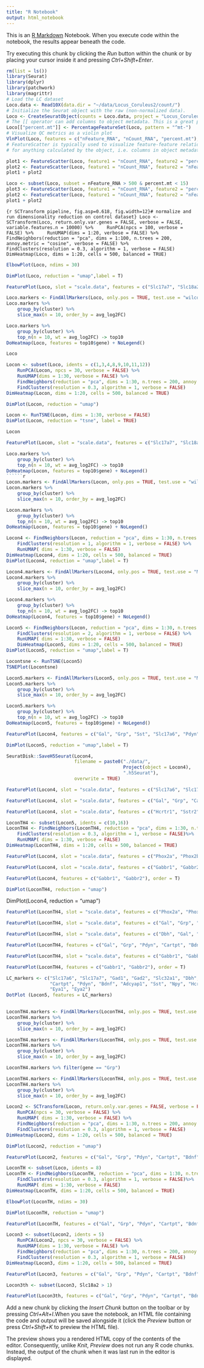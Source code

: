 ```yaml
---
title: "R Notebook"
output: html_notebook
---
```


This is an [R Markdown](http://rmarkdown.rstudio.com) Notebook. When you execute code within the notebook, the results appear beneath the code. 

Try executing this chunk by clicking the *Run* button within the chunk or by placing your cursor inside it and pressing *Ctrl+Shift+Enter*. 

```r
rm(list = ls())
library(Seurat)
library(dplyr)
library(patchwork)
library(magrittr)
# Load the LC dataset
Loco.data <- Read10X(data.dir = "~/data/Locus_Coruleus2/count/")
# Initialize the Seurat object with the raw (non-normalized data).
Loco <- CreateSeuratObject(counts = Loco.data, project = "Locus_Coruleus", min.cells = 3, min.features = 200)
# The [[ operator can add columns to object metadata. This is a great place to stash QC stats
Loco[["percent.mt"]] <- PercentageFeatureSet(Loco, pattern = "^mt-")
# Visualize QC metrics as a violin plot
VlnPlot(Loco, features = c("nFeature_RNA", "nCount_RNA", "percent.mt"), ncol = 3)
# FeatureScatter is typically used to visualize feature-feature relationships, but can be used
# for anything calculated by the object, i.e. columns in object metadata, PC scores etc.

```

```r
plot1 <- FeatureScatter(Loco, feature1 = "nCount_RNA", feature2 = "percent.mt")
plot2 <- FeatureScatter(Loco, feature1 = "nCount_RNA", feature2 = "nFeature_RNA")
plot1 + plot2
```

```r
Loco <- subset(Loco, subset = nFeature_RNA > 500 & percent.mt < 15)
plot3 <- FeatureScatter(Loco, feature1 = "nCount_RNA", feature2 = "percent.mt")
plot2 <- FeatureScatter(Loco, feature1 = "nCount_RNA", feature2 = "nFeature_RNA")
plot1 + plot2
```
```{r SCTransform pipeline, fig.asp=0.618, fig.width=12}# normalize and run dimensionality reduction on control dataset}
Loco <- SCTransform(Loco, return.only.var.genes = FALSE, verbose = FALSE, variable.features.n = 10000) %>%
    RunPCA(npcs = 100, verbose = FALSE) %>%
    RunUMAP(dims = 1:20, verbose = FALSE) %>%
    FindNeighbors(reduction = "pca", dims = 1:100, n.trees = 200, annoy.metric = "cosine", verbose = FALSE) %>%
    FindClusters(resolution = 0.3, algorithm = 1, verbose = FALSE)
DimHeatmap(Loco, dims = 1:20, cells = 500, balanced = TRUE)
```


```r
ElbowPlot(Loco, ndims = 30)
```


```r
DimPlot(Loco, reduction = "umap",label = T)
```

```r
FeaturePlot(Loco, slot = "scale.data", features = c("Slc17a7", "Slc18a2", "Slc17a6", "Gad2", "Piezo2", "Stat2", "Snap25", "Syt1", "Stx1a", "Syp", "Dbh"), order = T)
```


```r
Loco.markers <- FindAllMarkers(Loco, only.pos = TRUE, test.use = "wilcox", min.pct = 0.1, logfc.threshold = 0.25)
Loco.markers %>%
    group_by(cluster) %>%
    slice_max(n = 10, order_by = avg_log2FC)
```

```r
Loco.markers %>%
    group_by(cluster) %>%
    top_n(n = 10, wt = avg_log2FC) -> top10
DoHeatmap(Loco, features = top10$gene) + NoLegend()
```

```r
Loco
```


```r
Locon <- subset(Loco, idents = c(1,3,4,8,9,10,11,12))
    RunPCA(Locon, npcs = 30, verbose = FALSE) %>%
    RunUMAP(dims = 1:30, verbose = FALSE) %>%
    FindNeighbors(reduction = "pca", dims = 1:30, n.trees = 200, annoy.metric = "cosine", verbose = FALSE) %>%
    FindClusters(resolution = 0.3, algorithm = 1, verbose = FALSE)
DimHeatmap(Locon, dims = 1:20, cells = 500, balanced = TRUE)
```

```r
DimPlot(Locon, reduction = "umap")
```
```r
Locon <- RunTSNE(Locon, dims = 1:30, verbose = FALSE)
DimPlot(Locon, reduction = "tsne", label = TRUE)
```

```r
Locon
```


```r
FeaturePlot(Locon, slot = "scale.data", features = c("Slc17a7", "Slc18a2", "Slc17a6", "Gad2", "Piezo2", "Stat2", "Snap25", "Syt1", "Stx1a", "Syp", "Syt7"), order = T)
```


```r
Loco.markers %>%
    group_by(cluster) %>%
    top_n(n = 10, wt = avg_log2FC) -> top10
DoHeatmap(Locon, features = top10$gene) + NoLegend()
``````r
Locon.markers <- FindAllMarkers(Locon, only.pos = TRUE, test.use = "wilcox", min.pct = 0.1, logfc.threshold = 0.25)
Locon.markers %>%
    group_by(cluster) %>%
    slice_max(n = 10, order_by = avg_log2FC)
```
```r
Locon.markers %>%
    group_by(cluster) %>%
    top_n(n = 10, wt = avg_log2FC) -> top10
DoHeatmap(Locon, features = top10$gene) + NoLegend()
```
```r
Locon4 <- FindNeighbors(Locon, reduction = "pca", dims = 1:30, n.trees = 200, annoy.metric = "cosine", verbose = FALSE) %>%
    FindClusters(resolution = 1, algorithm = 1, verbose = FALSE) %>%
    RunUMAP( dims = 1:30, verbose = FALSE)
DimHeatmap(Locon4, dims = 1:20, cells = 500, balanced = TRUE)
DimPlot(Locon4, reduction = "umap",label = T)
```
```r
Locon4.markers <- FindAllMarkers(Locon4, only.pos = TRUE, test.use = "MAST", min.pct = 0.1, logfc.threshold = 0.25)
Locon4.markers %>%
    group_by(cluster) %>%
    slice_max(n = 10, order_by = avg_log2FC)
```

```r
Locon4.markers %>%
    group_by(cluster) %>%
    top_n(n = 10, wt = avg_log2FC) -> top10
DoHeatmap(Locon4, features = top10$gene) + NoLegend()
```
```r
Locon5 <- FindNeighbors(Locon, reduction = "pca", dims = 1:30, n.trees = 200, annoy.metric = "cosine", verbose = FALSE) %>%
    FindClusters(resolution = 2, algorithm = 1, verbose = FALSE) %>%
    RunUMAP( dims = 1:30, verbose = FALSE)
    DimHeatmap(Locon5, dims = 1:20, cells = 500, balanced = TRUE)
DimPlot(Locon5, reduction = "umap",label = T)
```

```r
Locontsne <- RunTSNE(Locon5)
TSNEPlot(Locontsne)
```

```r
Locon5.markers <- FindAllMarkers(Locon5, only.pos = TRUE, test.use = "MAST", min.pct = 0.1, logfc.threshold = 0.25)
Locon5.markers %>%
    group_by(cluster) %>%
    slice_max(n = 10, order_by = avg_log2FC)
```

```r
Locon5.markers %>%
    group_by(cluster) %>%
    top_n(n = 10, wt = avg_log2FC) -> top10
DoHeatmap(Locon5, features = top10$gene) + NoLegend()
```

```r
FeaturePlot(Locon4, features = c("Gal", "Grp", "Sst", "Slc17a6", "Pdyn", "Cartpt", "Bdnf", "Th", "Slc18a2", "Dbh", "Gad1", "Calca"), order = T)
```

```r
DimPlot(Locon5, reduction = "umap",label = T)
```

```r
SeuratDisk::SaveH5Seurat(Locon4, 
                         filename = paste0("./data/",
                                           Project(object = Locon4), 
                                           ".h5Seurat"), 
                         overwrite = TRUE)
```
```r
FeaturePlot(Locon4, slot = "scale.data", features = c("Slc17a6", "Slc17a7", "Gad1", "Gad2", "Slc32a1", "Dbh", "Th", "Slc6a2", "Slc18a2"), order = T)
```


```r
FeaturePlot(Locon4, slot = "scale.data", features = c("Gal", "Grp", "Calca", "Cartpt", "Pdyn", "Bdnf", "Adcyap1", "Sst", "Npy"), order = T)
```



```r
FeaturePlot(Locon4, slot = "scale.data", features = c("Hcrtr1", "Sstr2", "Calcr", "Galr1"), order = T)
```


```r
LoconTH4 <- subset(Locon5, idents = c(10,16))
LoconTH4 <- FindNeighbors(LoconTH4, reduction = "pca", dims = 1:30, n.trees = 200, annoy.metric = "cosine", verbose = FALSE) %>%
    FindClusters(resolution = 0.3, algorithm = 1, verbose = FALSE)%>%
    RunUMAP( dims = 1:30, verbose = FALSE) 
DimHeatmap(LoconTH4, dims = 1:20, cells = 500, balanced = TRUE)
```

```r
FeaturePlot(Locon4, slot = "scale.data", features = c("Phox2a", "Phox2b", "Eya1", "Eya2"), order = T)
```
```r
FeaturePlot(Locon4, slot = "scale.data", features = c("Gabbr1", "Gabbr2"), order = T)
```
```r
FeaturePlot(Locon4, features = c("Gabbr1", "Gabbr2"), order = T)
```
```r
DimPlot(LoconTH4, reduction = "umap")
```
DimPlot(Locon4, reduction = "umap")
```r
FeaturePlot(LoconTH4, slot = "scale.data", features = c("Phox2a", "Phox2b", "Eya1", "Eya2"), order = T)
```
```r
FeaturePlot(LoconTH4, slot = "scale.data", features = c("Gal", "Grp", "Pdyn", "Cartpt", "Bdnf", "Calca", "Hcrtr1", "Sstr2", "Calcr", "Slc6a2", "Slc18a2", "Dbh"), order = T)
```
```r
FeaturePlot(LoconTH4, slot = "scale.data", features = c("Dbh", "Gal", "Grp", "Pdyn", "Cartpt", "Bdnf", "Calca", "Npy", "Hcrtr1", "Sstr2", "Calcr", "Galr1"), order = T)
```
```r
FeaturePlot(LoconTH4, features = c("Gal", "Grp", "Pdyn", "Cartpt", "Bdnf", "Calca", "Npy", "Hcrtr1", "Sstr2", "Calcr", "Galr1", "Dbh"), order = T)
```
```r
FeaturePlot(LoconTH4, slot = "scale.data", features = c("Gabbr1", "Gabbr2"), order = T)
```
```r
FeaturePlot(LoconTH4, features = c("Gabbr1", "Gabbr2"), order = T)
```

```r
LC_markers <- c("Slc17a6", "Slc17a7", "Gad1", "Gad2", "Slc32a1", "Dbh", "Th", "Slc6a2", "Slc18a2", "Gal", "Grp", "Calca",
                "Cartpt", "Pdyn", "Bdnf", "Adcyap1", "Sst", "Npy", "Hcrtr1", "Sstr2", "Calcr", "Galr1", "Phox2a", "Phox2b",
                "Eya1", "Eya2")
DotPlot (Locon5, features = LC_markers)
                      
```


```r
LoconTH4.markers <- FindAllMarkers(LoconTH4, only.pos = TRUE, test.use = "MAST", min.pct = 0.1, logfc.threshold = 0.25)
LoconTH4.markers %>%
    group_by(cluster) %>%
    slice_max(n = 10, order_by = avg_log2FC)
```

```r
LoconTH4.markers <- FindAllMarkers(LoconTH4, only.pos = TRUE, test.use = "LR")
LoconTH4.markers %>%
    group_by(cluster) %>%
    slice_max(n = 10, order_by = avg_log2FC)

LoconTH4.markers %>% filter(gene == "Grp")
```

```r
LoconTH4.markers <- FindAllMarkers(LoconTH4, only.pos = TRUE, test.use = "roc", min.pct = 0.1)
LoconTH4.markers %>%
    group_by(cluster) %>%
    slice_max(n = 10, order_by = avg_log2FC)
```

```r

Locon2 <- SCTransform(Locon, return.only.var.genes = FALSE, verbose = FALSE) %>%
    RunPCA(npcs = 30, verbose = FALSE) %>%
    RunUMAP( dims = 1:30, verbose = FALSE) %>%
    FindNeighbors(reduction = "pca", dims = 1:30, n.trees = 200, annoy.metric = "cosine", verbose = FALSE) %>%
    FindClusters(resolution = 0.3, algorithm = 1, verbose = FALSE)
DimHeatmap(Locon2, dims = 1:20, cells = 500, balanced = TRUE)
```

```r
DimPlot(Locon2, reduction = "umap")
```
```r
FeaturePlot(Locon2, features = c("Gal", "Grp", "Pdyn", "Cartpt", "Bdnf", "Hcrtr1", "Eya2", "Th", "Dbh"), order = T)
```
```r
LoconTH <- subset(Loco, idents = 8)
LoconTH <- FindNeighbors(LoconTH, reduction = "pca", dims = 1:30, n.trees = 200, annoy.metric = "cosine", verbose = FALSE) %>%
    FindClusters(resolution = 0.3, algorithm = 1, verbose = FALSE)%>%
    RunUMAP( dims = 1:30, verbose = FALSE) 
DimHeatmap(LoconTH, dims = 1:20, cells = 500, balanced = TRUE)
```
```r
ElbowPlot(LoconTH, ndims = 30)
```
```r
DimPlot(LoconTH, reduction = "umap")
```
```r
FeaturePlot(LoconTH, features = c("Gal", "Grp", "Pdyn", "Cartpt", "Bdnf", "Th"), order = T)
```

```r
Locon3 <- subset(Locon2, idents = 5)
    RunPCA(Locon2, npcs = 30, verbose = FALSE) %>%
    RunUMAP(dims = 1:30, verbose = FALSE) %>%
    FindNeighbors(reduction = "pca", dims = 1:30, n.trees = 200, annoy.metric = "cosine", verbose = FALSE) %>%
    FindClusters(resolution = 0.3, algorithm = 1, verbose = FALSE)
DimHeatmap(Locon3, dims = 1:20, cells = 500, balanced = TRUE)
```
```r
FeaturePlot(Locon3, features = c("Gal", "Grp", "Pdyn", "Cartpt", "Bdnf", "Th", "Slc18a2", "Dbh"), order = T)
```
```r
Locon3th <- subset(Locon3, Slc18a2 > 1)
```

```r
FeaturePlot(Locon3th, features = c("Gal", "Grp", "Pdyn", "Cartpt", "Bdnf", "Th", "Slc18a2"), order = T)
```
Add a new chunk by clicking the *Insert Chunk* button on the toolbar or by pressing *Ctrl+Alt+I*.When you save the notebook, an HTML file containing the code and output will be saved alongside it (click the *Preview* button or press *Ctrl+Shift+K* to preview the HTML file).

The preview shows you a rendered HTML copy of the contents of the editor. Consequently, unlike *Knit*, *Preview* does not run any R code chunks. Instead, the output of the chunk when it was last run in the editor is displayed.
